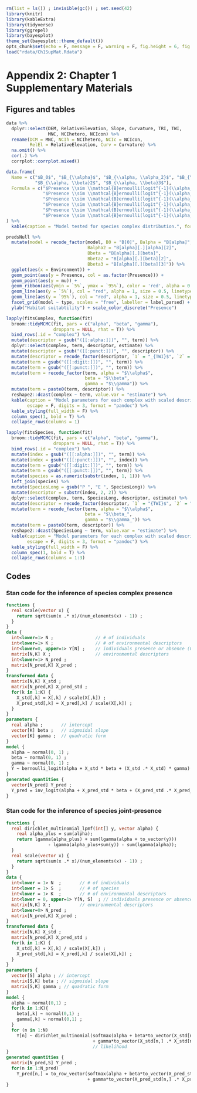 ```r
rm(list = ls()) ; invisible(gc()) ; set.seed(42)
library(knitr)
library(kableExtra)
library(tidyverse)
library(ggrepel)
library(bayesplot)
theme_set(bayesplot::theme_default())
opts_chunk$set(echo = F, message = F, warning = F, fig.height = 6, fig.width = 6, cache = T)
load("rdata/Ch1SupMat.Rdata") 
```

# Appendix 2: Chapter 1 Supplementary Materials

## Figures and tables

```r
data %>% 
  dplyr::select(DEM, RelativeElevation, Slope, Curvature, TRI, TWI,
                MNC, NCIhetero, NCIcon) %>% 
  rename(DCM = MNC, NCIh = NCIhetero, NCIc = NCIcon, 
         RelEl = RelativeElevation, Curv = Curvature) %>% 
  na.omit() %>% 
  cor(.) %>% 
  corrplot::corrplot.mixed()
```

\newpage

```r
data.frame(
  Name = c("$B_0$", "$B_{\\alpha}$", "$B_{\\alpha, \\alpha_2}$", "$B_{\\alpha, \\beta}$",
           "$B_{\\alpha, \\beta}2$", "$B_{\\alpha, \\beta}3$"),
  Formula = c("$Presence \\sim \\mathcal{B}ernoulli(logit^{-1}(\\alpha_0))$",
              "$Presence \\sim \\mathcal{B}ernoulli(logit^{-1}(\\alpha_0+\\alpha*Environment))$",
              "$Presence \\sim \\mathcal{B}ernoulli(logit^{-1}(\\alpha_0+\\alpha*Environment+\\alpha_2*Environment^2))$",
              "$Presence \\sim \\mathcal{B}ernoulli(logit^{-1}(\\alpha_0+\\alpha*Environment+Environment^{\\beta}))$",
              "$Presence \\sim \\mathcal{B}ernoulli(logit^{-1}(\\alpha_0+\\alpha*(Environment+Environment^{\\beta})))$",
              "$Presence \\sim \\mathcal{B}ernoulli(logit^{-1}(\\alpha_0+Environment^{\\alpha}+Environment^{\\beta}))$")  
) %>% 
  kable(caption = "Model tested for species complex distribution.", format = "pandoc", escape = F, booktabs = T)
```

```r
predsNull %>% 
  mutate(model = recode_factor(model, B0 = "B[0]", Balpha = "B[alpha]",
                               Balpha2 = "B[alpha][.][alpha][2]",
                               Bbeta = "B[alpha][.][beta]",
                               Bbeta2 = "B[alpha][.][beta][2]",
                               Bbeta3 = "B[alpha][.][beta][3]")) %>% 
  ggplot(aes(x = Environment)) +
  geom_point(aes(y = Presence, col = as.factor(Presence))) +
  geom_point(aes(y = mu)) +
  geom_ribbon(aes(ymin = `5%`, ymax = `95%`), color = 'red', alpha = 0.2) +
  geom_line(aes(y = `5%`), col = "red", alpha = 1, size = 0.5, linetype = "dashed") +
  geom_line(aes(y = `95%`), col = "red", alpha = 1, size = 0.5, linetype = "dashed") +
  facet_grid(model ~ type, scales = "free", labeller = label_parsed) +
  ylab("Habitat suitabtility") + scale_color_discrete("Presence")
```

```r
lapply(fitsComplex, function(fit)
  broom::tidyMCMC(fit, pars = c("alpha", "beta", "gamma"), 
                  droppars = NULL, rhat = T)) %>%
  bind_rows(.id = "complex") %>% 
  mutate(descriptor = gsub("([[:alpha:]])", "", term)) %>% 
  dplyr::select(complex, term, descriptor, estimate) %>% 
  mutate(descriptor = gsub("([[:punct:]])", "", descriptor)) %>% 
  mutate(descriptor = recode_factor(descriptor, `1` = "_{TWI}$", `2` = "_{NCI}$")) %>%
  mutate(term = gsub("([[:digit:]])", "", term)) %>% 
  mutate(term = gsub("([[:punct:]])", "", term)) %>% 
  mutate(term = recode_factor(term, alpha = "$\\alpha$", 
                              beta = "$\\beta", 
                              gamma = "$\\gamma")) %>% 
  mutate(term = paste0(term, descriptor)) %>% 
  reshape2::dcast(complex ~ term, value.var = "estimate") %>% 
  kable(caption = "Model parameters for each complex with scaled descriptors.",
        escape = F, digits = 3, format = "pandoc") %>% 
  kable_styling(full_width = F) %>% 
  column_spec(1, bold = T) %>%
  collapse_rows(columns = 1)  
```

```r
lapply(fitsSpecies, function(fit)
  broom::tidyMCMC(fit, pars = c("alpha", "beta", "gamma"), 
                  droppars = NULL, rhat = T)) %>%
  bind_rows(.id = "complex") %>% 
  mutate(index = gsub("([[:alpha:]])", "", term)) %>% 
  mutate(index = gsub("([[:punct:]])", "", index)) %>% 
  mutate(term = gsub("([[:digit:]])", "", term)) %>% 
  mutate(term = gsub("([[:punct:]])", "", term)) %>% 
  mutate(species = as.numeric(substr(index, 1, 1))) %>% 
  left_join(species) %>% 
  mutate(SpeciesLong = gsub("P ", "E ", SpeciesLong)) %>% 
  mutate(descriptor = substr(index, 2, 2)) %>% 
  dplyr::select(complex, term, SpeciesLong, descriptor, estimate) %>% 
  mutate(descriptor = recode_factor(descriptor, `1` = "{TWI}$", `2` = "{NCI}$")) %>% 
  mutate(term = recode_factor(term, alpha = "$\\alpha$", 
                              beta = "$\\beta_", 
                              gamma = "$\\gamma_")) %>% 
  mutate(term = paste0(term, descriptor)) %>% 
  reshape2::dcast(SpeciesLong ~ term, value.var = "estimate") %>%
  kable(caption = "Model parameters for each complex with scaled descriptors.",
        escape = F, digits = 3, format = "pandoc") %>% 
  kable_styling(full_width = F) %>% 
  column_spec(1, bold = T) %>%
  collapse_rows(columns = 1:3)
```

## Codes

### Stan code for the inference of species complex presence {#A2singlemodel}

```stan
functions {
  real scale(vector x) {
    return sqrt(sum(x .* x)/(num_elements(x) - 1)) ;
  }
}
data {
  int<lower=1> N ;                // # of individuals
  int<lower=1> K ;                // # of environmental descriptors
  int<lower=0, upper=1> Y[N] ;    // individuals presence or absence (0-1)
  matrix[N,K] X ;                 // environmental descriptors
  int<lower=1> N_pred ;
  matrix[N_pred,K] X_pred ;            
}
transformed data {
  matrix[N,K] X_std ;
  matrix[N_pred,K] X_pred_std ;
  for(k in 1:K) {
    X_std[,k] = X[,k] / scale(X[,k]) ;  
    X_pred_std[,k] = X_pred[,k] / scale(X[,k]) ;  
  }
}
parameters {
  real alpha ;       // intercept
  vector[K] beta ;   // sigmoidal slope
  vector[K] gamma ;  // quadratic form
}
model {
  alpha ~ normal(0, 1) ;
  beta ~ normal(0, 1) ;
  gamma ~ normal(0, 1) ;
  Y ~ bernoulli_logit(alpha + X_std * beta + (X_std .* X_std) * gamma) ;
}
generated quantities {
  vector[N_pred] Y_pred ;
  Y_pred = inv_logit(alpha + X_pred_std * beta + (X_pred_std .* X_pred_std) * gamma) ;
}
```

### Stan code for the inference of species joint-presence {#A2jointmodel}

```stan
functions {
  real dirichlet_multinomial_lpmf(int[] y, vector alpha) {
    real alpha_plus = sum(alpha);
    return lgamma(alpha_plus) + sum(lgamma(alpha + to_vector(y)))
                - lgamma(alpha_plus+sum(y)) - sum(lgamma(alpha));
  }
  real scale(vector x) {
    return sqrt(sum(x .* x)/(num_elements(x) - 1)) ;
  }
}
data {
  int<lower = 1> N  ;       // # of individuals
  int<lower = 1> S  ;       // # of species
  int<lower = 1> K  ;       // # of environmental descriptors
  int<lower = 0, upper=1> Y[N, S]  ; // individuals presence or absence for each species
  matrix[N,K] X ;           // environmental descriptors
  int<lower=0> N_pred ;
  matrix[N_pred,K] X_pred ;
}
transformed data {
  matrix[N,K] X_std ;
  matrix[N_pred,K] X_pred_std ;
  for(k in 1:K) {
    X_std[,k] = X[,k] / scale(X[,k]) ;  
    X_pred_std[,k] = X_pred[,k] / scale(X[,k]) ;  
  }
}
parameters {
  vector[S] alpha ; // intercept
  matrix[S,K] beta ; // sigmoidal slope
  matrix[S,K] gamma ; // quadratic form
}
model {
  alpha ~ normal(0,1) ;  
  for(k in 1:K){
    beta[,k] ~ normal(0,1) ;
    gamma[,k] ~ normal(0,1) ;
  }
  for (n in 1:N)
    Y[n] ~ dirichlet_multinomial(softmax(alpha + beta*to_vector(X_std[n,]) 
                                 + gamma*to_vector(X_std[n,] .* X_std[n,])))  ; 
                                 // likelihood
}
generated quantities {
  matrix[N_pred,S] Y_pred ;
  for(n in 1:N_pred)
    Y_pred[n,] = to_row_vector(softmax(alpha + beta*to_vector(X_pred_std[n,]) 
                               + gamma*to_vector(X_pred_std[n,] .* X_pred_std[n,]))) ;
}
```

